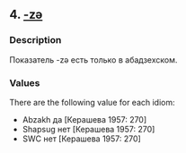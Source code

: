 ## 4. <a href = 'https://agricolamz.github.io/The_Circassian_Isoglosses_Database/4.html'>-zə</a>
### Description

Показатель -zə есть только в абадзехском.


### Values
There are the following value for each idiom:

* Abzakh да [Керашева 1957: 270]
* Shapsug нет [Керашева 1957: 270]
* SWC нет [Керашева 1957: 270]

